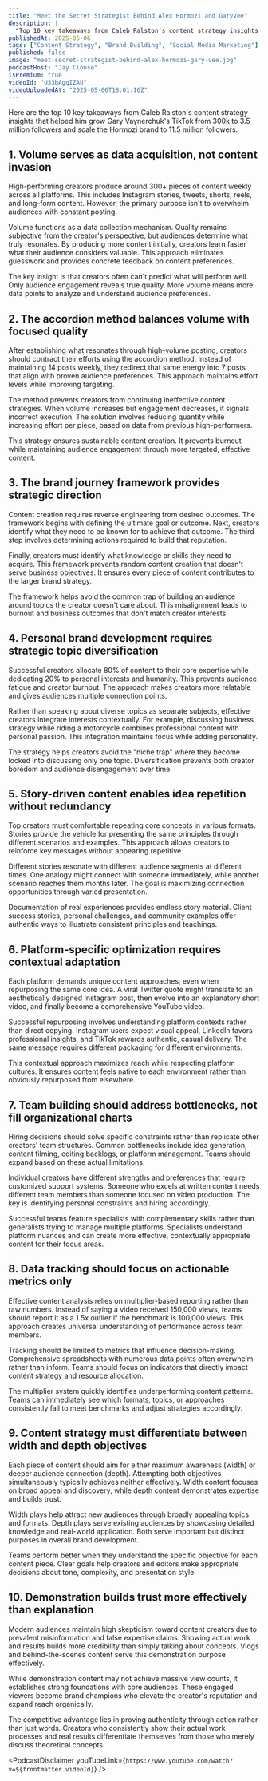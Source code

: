 ```yaml
---
title: "Meet the Secret Strategist Behind Alex Hormozi and GaryVee"
description: |
  "Top 10 key takeaways from Caleb Ralston's content strategy insights that helped him grow Gary Vaynerchuk's TikTok from 300k to 3.5 million followers and scale the Hormozi brand to 11.5 million followers."
publishedAt: 2025-05-06
tags: ["Content Strategy", "Brand Building", "Social Media Marketing"]
published: false
image: "meet-secret-strategist-behind-alex-hormozi-gary-vee.jpg"
podcastHost: "Jay Clouse"
isPremium: true
videoId: "U33bAgqIZAU"
videoUploadedAt: "2025-05-06T18:01:16Z"
---
```



<PodcastSummaryPageLayout frontmatter={frontmatter}>
Here are the top 10 key takeaways from Caleb Ralston's content strategy insights that helped him grow Gary Vaynerchuk's TikTok from 300k to 3.5 million followers and scale the Hormozi brand to 11.5 million followers.

## 1. Volume serves as data acquisition, not content invasion

High-performing creators produce around 300+ pieces of content weekly across all platforms. This includes Instagram stories, tweets, shorts, reels, and long-form content. However, the primary purpose isn't to overwhelm audiences with constant posting.

Volume functions as a data collection mechanism. Quality remains subjective from the creator's perspective, but audiences determine what truly resonates. By producing more content initially, creators learn faster what their audience considers valuable. This approach eliminates guesswork and provides concrete feedback on content preferences.

The key insight is that creators often can't predict what will perform well. Only audience engagement reveals true quality. More volume means more data points to analyze and understand audience preferences.

## 2. The accordion method balances volume with focused quality

After establishing what resonates through high-volume posting, creators should contract their efforts using the accordion method. Instead of maintaining 14 posts weekly, they redirect that same energy into 7 posts that align with proven audience preferences. This approach maintains effort levels while improving targeting.

The method prevents creators from continuing ineffective content strategies. When volume increases but engagement decreases, it signals incorrect execution. The solution involves reducing quantity while increasing effort per piece, based on data from previous high-performers.

This strategy ensures sustainable content creation. It prevents burnout while maintaining audience engagement through more targeted, effective content.

## 3. The brand journey framework provides strategic direction

Content creation requires reverse engineering from desired outcomes. The framework begins with defining the ultimate goal or outcome. Next, creators identify what they need to be known for to achieve that outcome. The third step involves determining actions required to build that reputation.

Finally, creators must identify what knowledge or skills they need to acquire. This framework prevents random content creation that doesn't serve business objectives. It ensures every piece of content contributes to the larger brand strategy.

The framework helps avoid the common trap of building an audience around topics the creator doesn't care about. This misalignment leads to burnout and business outcomes that don't match creator interests.

## 4. Personal brand development requires strategic topic diversification

Successful creators allocate 80% of content to their core expertise while dedicating 20% to personal interests and humanity. This prevents audience fatigue and creator burnout. The approach makes creators more relatable and gives audiences multiple connection points.

Rather than speaking about diverse topics as separate subjects, effective creators integrate interests contextually. For example, discussing business strategy while riding a motorcycle combines professional content with personal passion. This integration maintains focus while adding personality.

The strategy helps creators avoid the "niche trap" where they become locked into discussing only one topic. Diversification prevents both creator boredom and audience disengagement over time.

## 5. Story-driven content enables idea repetition without redundancy

Top creators must comfortable repeating core concepts in various formats. Stories provide the vehicle for presenting the same principles through different scenarios and examples. This approach allows creators to reinforce key messages without appearing repetitive.

Different stories resonate with different audience segments at different times. One analogy might connect with someone immediately, while another scenario reaches them months later. The goal is maximizing connection opportunities through varied presentation.

Documentation of real experiences provides endless story material. Client success stories, personal challenges, and community examples offer authentic ways to illustrate consistent principles and teachings.

## 6. Platform-specific optimization requires contextual adaptation

Each platform demands unique content approaches, even when repurposing the same core idea. A viral Twitter quote might translate to an aesthetically designed Instagram post, then evolve into an explanatory short video, and finally become a comprehensive YouTube video.

Successful repurposing involves understanding platform contexts rather than direct copying. Instagram users expect visual appeal, LinkedIn favors professional insights, and TikTok rewards authentic, casual delivery. The same message requires different packaging for different environments.

This contextual approach maximizes reach while respecting platform cultures. It ensures content feels native to each environment rather than obviously repurposed from elsewhere.

## 7. Team building should address bottlenecks, not fill organizational charts

Hiring decisions should solve specific constraints rather than replicate other creators' team structures. Common bottlenecks include idea generation, content filming, editing backlogs, or platform management. Teams should expand based on these actual limitations.

Individual creators have different strengths and preferences that require customized support systems. Someone who excels at written content needs different team members than someone focused on video production. The key is identifying personal constraints and hiring accordingly.

Successful teams feature specialists with complementary skills rather than generalists trying to manage multiple platforms. Specialists understand platform nuances and can create more effective, contextually appropriate content for their focus areas.

## 8. Data tracking should focus on actionable metrics only

Effective content analysis relies on multiplier-based reporting rather than raw numbers. Instead of saying a video received 150,000 views, teams should report it as a 1.5x outlier if the benchmark is 100,000 views. This approach creates universal understanding of performance across team members.

Tracking should be limited to metrics that influence decision-making. Comprehensive spreadsheets with numerous data points often overwhelm rather than inform. Teams should focus on indicators that directly impact content strategy and resource allocation.

The multiplier system quickly identifies underperforming content patterns. Teams can immediately see which formats, topics, or approaches consistently fail to meet benchmarks and adjust strategies accordingly.

## 9. Content strategy must differentiate between width and depth objectives

Each piece of content should aim for either maximum awareness (width) or deeper audience connection (depth). Attempting both objectives simultaneously typically achieves neither effectively. Width content focuses on broad appeal and discovery, while depth content demonstrates expertise and builds trust.

Width plays help attract new audiences through broadly appealing topics and formats. Depth plays serve existing audiences by showcasing detailed knowledge and real-world application. Both serve important but distinct purposes in overall brand development.

Teams perform better when they understand the specific objective for each content piece. Clear goals help creators and editors make appropriate decisions about tone, complexity, and presentation style.

## 10. Demonstration builds trust more effectively than explanation

Modern audiences maintain high skepticism toward content creators due to prevalent misinformation and false expertise claims. Showing actual work and results builds more credibility than simply talking about concepts. Vlogs and behind-the-scenes content serve this demonstration purpose effectively.

While demonstration content may not achieve massive view counts, it establishes strong foundations with core audiences. These engaged viewers become brand champions who elevate the creator's reputation and expand reach organically.

The competitive advantage lies in proving authenticity through action rather than just words. Creators who consistently show their actual work processes and real results differentiate themselves from those who merely discuss theoretical concepts.

<PodcastDisclaimer
  youTubeLink={`https://www.youtube.com/watch?v=${frontmatter.videoId}`}
/>

</PodcastSummaryPageLayout>
